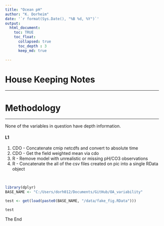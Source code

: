 ```yaml
---
title: "Ocean pH"
author: "K. Dorheim"
date: '`r format(Sys.Date(), "%B %d, %Y")`'
output: 
  html_document:
    toc: TRUE
    toc_float:
      collapsed: true
      toc_depth : 3
      keep_md: true
   
---
```


# House Keeping Notes
****

# Methodology 
****

None of the variables in question have depth information. 

#### L1
1. CDO - Concatenate cmip netcdfs and convert to absolute time 
2. CDO - Get the field weighted mean via cdo 
3. R - Remove model with unrealistic or missing pH/CO3 observations 
4. R - Concatenate the all of the csv files created on pic into a single RData object

<br>

```r
library(dplyr)
BASE_NAME <- "C:/Users/dorh012/Documents/GitHub/OA_variability"

test <- get(load(paste0(BASE_NAME, "/data/fake_fig.RData")))

test
```


The End
